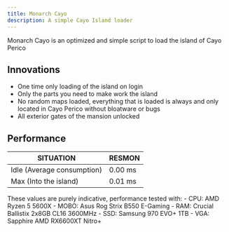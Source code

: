 ---
title: Monarch Cayo
description: A simple Cayo Island loader
---

Monarch Cayo is an optimized and simple script to load the island of Cayo Perico

<GithubInfo 
  owner="Monarch-Development" 
  repo="mnr_cayo" 
  className="border border-purple-600 rounded-md p-4 bg-gradient-to-r from-purple-600 to-black no-underline"
/>

## Innovations
- One time only loading of the island on login
- Only the parts you need to make work the island
- No random maps loaded, everything that is loaded is always and only located in Cayo Perico without bloatware or bugs
- All exterior gates of the mansion unlocked

## Performance

| **SITUATION**                | **RESMON** |
| ---------------------------- | ---------- |
| Idle (Average consumption)   | 0.00 ms    |
| Max (Into the island)        | 0.01 ms    |

<Callout title="ATTENTION" type="warn">
  These values ​​are purely indicative, performance tested with:
  - CPU: AMD Ryzen 5 5600X
  - MOBO: Asus Rog Strix B550 E-Gaming
  - RAM: Crucial Ballistix 2x8GB CL16 3600MHz
  - SSD: Samsung 970 EVO+ 1TB
  - VGA: Sapphire AMD RX6600XT Nitro+
</Callout>